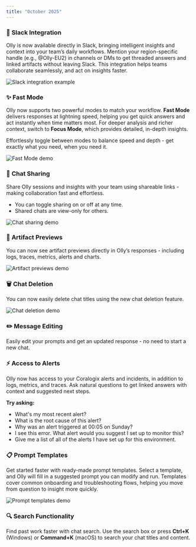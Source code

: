 ```yaml
---
title: "October 2025"
---
```


### 💬 **Slack Integration**
Olly is now available directly in Slack, bringing intelligent insights and context into your team’s daily workflows. Mention your region-specific handle (e.g., @Olly-EU2) in channels or DMs to get threaded answers and linked artifacts without leaving Slack. 
This integration helps teams collaborate seamlessly, and act on insights faster.

![Slack integration example](./images/slack_integration_example_chat.png)

### ✨ **Fast Mode**

Olly now supports two powerful modes to match your workflow. **Fast Mode** delivers responses at lightning speed, helping you get quick answers and act instantly when time matters most. For deeper analysis and richer context, switch to **Focus Mode**, which provides detailed, in-depth insights.

Effortlessly toggle between modes to balance speed and depth - get exactly what you need, when you need it.

![Fast Mode demo](./images/fast_mode_new.gif)

### 🔗 **Chat Sharing**

Share Olly sessions and insights with your team using shareable links - making collaboration fast and effortless.

- You can toggle sharing on or off at any time. 
- Shared chats are view-only for others.

![Chat sharing demo](./images/share_chat.gif)

### 🧩 **Artifact Previews**

You can now see artifact previews directly in Olly’s responses - including logs, traces, metrics, alerts and charts.

![Artifact previews demo](./images/artifact_preview_new.gif)

### 🗑️ **Chat Deletion**

You can now easily delete chat titles using the new chat deletion feature.

![Chat deletion demo](./images/chat_delete.gif)

### ✏️ **Message Editing**

Easily edit your prompts and get an updated response - no need to start a new chat.

### ⚡ **Access to Alerts**

Olly now has access to your Coralogix alerts and incidents, in addition to logs, metrics, and traces. Ask natural questions to get linked answers with context and suggested next steps.

**Try asking:**

- What's my most recent alert?
- What is the root cause of this alert?
- Why was an alert triggered at 00:05 on Sunday?
- I see this error. What alert would you suggest I set up to monitor this?
- Give me a list of all of the alerts I have set up for this environment.

### 📋 **Prompt Templates**

Get started faster with ready-made prompt templates. Select a template, and Olly will fill in a suggested prompt you can modify and run. Templates cover common onboarding and troubleshooting flows, helping you move from question to insight more quickly.

![Prompt templates demo](./images/prompt_templates.gif)

### 🔍 **Search Functionality**

Find past work faster with chat search. Use the search box or press **Ctrl+K** (Windows) or **Command+K** (macOS) to search your chat titles and content.

 